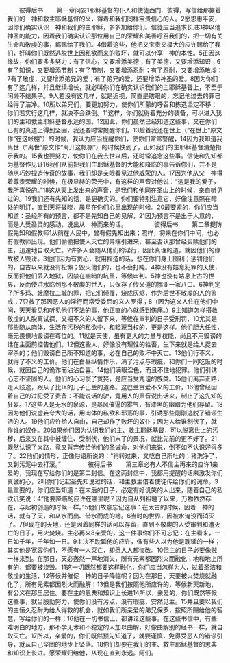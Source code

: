 　　彼得后书
　　第一章问安1耶稣基督的仆人和使徒西门．彼得，写信给那靠着我们的　神和救主耶稣基督的义，得着和我们同样宝贵信心的人。2愿恩惠平安，因你们确实认识　神和我们的主耶稣，多多加给你们。信徒应当追求长进3神以他神圣的能力，因着我们确实认识那位用自己的荣耀和美善呼召我们的，把一切有关生命和敬虔的事，都赐给了我们。4借着这些，他把又宝贵又极大的应许赐给了我们，好叫你们既然逃脱世上因私欲而来的败坏，就可以分享　神的本性。5正因这缘故，你们要多多努力：有了信心，又要增添美德；有了美德，又要增添知识；6有了知识，又要增添节制；有了节制，又要增添忍耐；有了忍耐，又要增添敬虔；7有了敬虔，又要增添弟兄的爱；有了弟兄的爱，还要增添神圣的爱。8因为你们有了这几样，并且继续增长，就必叫你们在确实认识我们的主耶稣基督上，不至于闲懒不结果子。9人若没有这几样，就是近视，简直是瞎眼的，忘记他过去的罪已经得了洁净。10所以弟兄们，要更加努力，使你们所蒙的呼召和拣选坚定不移；你们若实行这几样，就决不会跌倒。11这样，你们就得着充分的装备，可以进入我们的主和救主耶稣基督永远的国。12因此，你们虽然已经知道这些事，又在你们已有的真道上得到坚固，我还要时常提醒你们。13趁着我还在世上（“在世上”原文作“在这帐棚”）的时候，我认为应当提醒你们，使你们常常警醒，14因为我知道我离世（“离世”原文作“离开这帐棚”）的时候快到了，正如我们的主耶稣基督清楚指示我的。15我也要努力，使你们在我去世以后，还时常追念这些事。信徒和先知都为基督作见证16我们从前把我们主耶稣基督的大能和降临的事告诉你们，并不是随从巧妙捏造传奇的故事，我们却是亲眼看见过他威荣的人。17因为他从父　神得着尊贵荣耀的时候，在极显赫的荣光中，有这样的声音对他说：“这是我的爱子，我所喜悦的。”18这从天上发出来的声音，是我们和他同在圣山上的时候，亲自听见过的。19我们还有先知的话，是更确实的。你们要特别注意它，好像注意照在暗处的明灯，直到天将破晓，晨星在你们心里出现的时候。20最要紧的，你们应当知道：圣经所有的预言，都不是先知自己的见解，21因为预言不是出于人意的，而是人受圣灵的感动，说出从　神而来的话。
　　
　　彼得后书
　　第二章提防假先知和假教师1从前在人民中，曾有假先知出来；照样，将来在你们中间，也必有假教师出现。他们偷偷把使人灭亡的异端引进来，甚至否认那曾经买赎他们的主，迅速地自取灭亡。2许多人会随从他们的淫行，因此真理的道，就因他们的缘故被人毁谤。3他们因为有贪心，就用捏造的话，想在你们身上图利；惩罚他们的，自古以来就没有松懈；毁灭他们的，也不会打盹。4神没有姑息犯罪的天使，反而把他们丢入地狱，囚禁在幽暗的坑里，等候审判。5神也没有姑息上古的世界，反而使洪水临到那不敬虔的世人，只保存了传义道的挪亚一家八口。6神判定了所多玛、蛾摩拉二城的罪，把它们倾覆，烧成灰烬，作为后世不敬虔的人的鉴戒；7只救了那因恶人的淫行而常受委屈的义人罗得；8（因为这义人住在他们中间，天天看见和听见他们不法的事，他正直的心就感到伤痛。）9主知道怎样搭救敬虔的人脱离试探，又把不义的人留下来，等候在审判的日子受刑罚，10尤其是那些随从肉体，生活在污秽的私欲中，和轻蔑当权的，更是这样。他们胆大任性，毫无畏惧地毁谤在尊位的。11就是天使，虽有更大的力量与权能，尚且不用毁谤的话在主面前控告他们。12但这些人，好像没有理性的牲畜，生下来就是给人捉去宰杀的；他们毁谤自己所不知道的事，必在自己的败坏中灭亡。13他们行不义，就得了不义的工价。他们在白昼纵情作乐，满了污点与瑕疵，和你们一同吃饭的时候，就因自己的诡诈而沾沾自喜。14他们满眼淫色，而且不住地犯罪。他们引诱心志不坚固的人。他们的心习惯了贪婪，是应当受咒诅的族类。15他们离弃正路，走入歧途，跟从了比珥的儿子巴兰的道路。这巴兰贪爱不义的工价，16他曾经因着自己的过犯受了责备：不能说话的驴，竟用人的声音说出话来，制止了这先知的狂妄。17这些人是无水的泉源，是暴风催逼的雾气，有漆黑的幽暗为他们存留。18因为他们说虚妄夸大的话，用肉体的私欲和邪荡的事，引诱那些刚刚逃脱了错谬生活的人。19他们应许给人自由，自己却作了败坏的奴仆；因为人给谁制伏了，就作谁的奴仆。20如果他们因为认识我们的主、救主耶稣基督，可以脱离世上的污秽，后来又在其中被缠住、受制伏，他们末了的景况，就比先前的更不好了。21既然认识了义路，竟又背弃传给他们的圣诫命，对他们来说，倒不如不认识好得多了。22他们的情形，正像俗语所说的：“狗转过来，又吃自己所吐的；猪洗净了，又到污泥中去打滚。”
　　
　　彼得后书
　　第三章必有人不信主再来的应许1亲爱的，我现在写给你们的是第二封信。在这两封信中，我都用提醒的话来激发你们真诚的心，2叫你们记起圣先知说过的话，和主救主借着使徒传给你们的诫命。3最重要的，你们应当知道：在末后的日子，必定有好讥笑的人出来，随着自己的私欲讥笑说：4“他要降临的应许在哪里呢？因为自从列祖睡了以来，万物依然存在，与起初创造的时候一样。”5他们故意忘记这事：在太古的时候，因着　神的话，就有了天，和从水而出、借水而成的地。6当时的世界，因被水淹没而消灭了。7但现在的天地，还是因着同样的话可以存留，直到不敬虔的人受审判和遭灭亡的日子，用火焚烧。主必再来8亲爱的，这一件事你们不可忘记：在主看来，一日如千年，千年如一日。9主决不耽延他的应许，像有些人以为他是耽延的一样；其实他是宽容你们，不愿有一人灭亡，却愿人人都悔改。10但主的日子必要像贼一样来到。在那日，天必轰然一声地消失，所有元素都因烈火而融化；地和地上所有的，都要被烧毁。11这一切既然都要这样融化，你们应当怎样为人，过着圣洁和敬虔的生活，12等候并催促　神的日子降临呢？因为在那日，天要被火焚烧就融化了，所有元素都因烈火而融解！13但是我们按照他所应许的，等候新天新地，有公义在那里居住。要在主的恩典和知识上长进14所以，亲爱的，你们既然等候这些事，就当殷勤努力，使你们没有污点，没有瑕疵，安然见主。15并且要以我们的主恒久忍耐为给人得救的机会，就如我们所亲爱的弟兄保罗，按照所赐给他的智慧，写给你们的一样；16他在一切书信上，都讲论这些事。在这些书信中，有些难明白的地方，那不学无术和不稳定的人加以曲解，好像曲解别的经书一样，就自取灭亡。17所以，亲爱的，你们既然预先知道了，就要谨慎，免得受恶人的错谬引导，就从自己坚固的地步上坠落。18你们却要在我们的主、救主耶稣基督的恩典和知识上长进。愿荣耀归给他，从现在直到永远。阿们。
　　